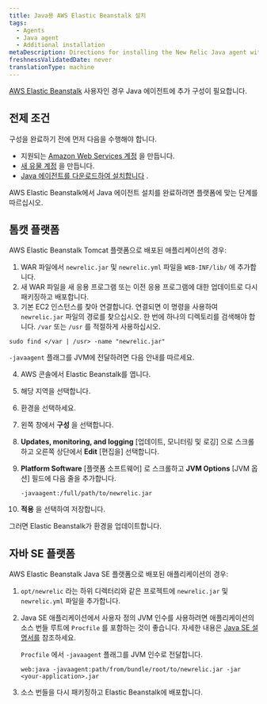 ```yaml
---
title: Java용 AWS Elastic Beanstalk 설치
tags:
  - Agents
  - Java agent
  - Additional installation
metaDescription: Directions for installing the New Relic Java agent with Elastic Beanstalk.
freshnessValidatedDate: never
translationType: machine
---
```


[AWS Elastic Beanstalk](http://docs.amazonwebservices.com/elasticbeanstalk/latest/gsg/) 사용자인 경우 Java 에이전트에 추가 구성이 필요합니다.

## 전제 조건

구성을 완료하기 전에 먼저 다음을 수행해야 합니다.

* 지원되는 [Amazon Web Services 계정](http://aws.amazon.com/elasticbeanstalk/) 을 만듭니다.
* [새 유물 계정](http://newrelic.com/signup) 을 만듭니다.
* [Java 에이전트를 다운로드하여 설치합니다](/docs/agents/java-agent/installation/java-agent-manual-installation) .

AWS Elastic Beanstalk에서 Java 에이전트 설치를 완료하려면 플랫폼에 맞는 단계를 따르십시오.

## 톰캣 플랫폼

AWS Elastic Beanstalk Tomcat 플랫폼으로 배포된 애플리케이션의 경우:

1. WAR 파일에서 `newrelic.jar` 및 `newrelic.yml` 파일을 `WEB-INF/lib/` 에 추가합니다.
2. 새 WAR 파일을 새 응용 프로그램 또는 이전 응용 프로그램에 대한 업데이트로 다시 패키징하고 배포합니다.
3. 기본 EC2 인스턴스를 찾아 연결합니다. 연결되면 이 명령을 사용하여 `newrelic.jar` 파일의 경로를 찾으십시오. 한 번에 하나의 디렉토리를 검색해야 합니다. `/var` 또는 `/usr` 를 적절하게 사용하십시오.

```
sudo find </var | /usr> -name "newrelic.jar"
```

`-javaagent` 플래그를 JVM에 전달하려면 다음 안내를 따르세요.

4. AWS 콘솔에서 Elastic Beanstalk를 엽니다.

5. 해당 지역을 선택합니다.

6. 환경을 선택하세요.

7. 왼쪽 창에서 **구성** 을 선택합니다.

8. **Updates, monitoring, and logging** \[업데이트, 모니터링 및 로깅] 으로 스크롤하고 오른쪽 상단에서 **Edit** \[편집을] 선택합니다.

9. **Platform Software** \[플랫폼 소프트웨어] 로 스크롤하고 **JVM Options** \[JVM 옵션] 필드에 다음 줄을 추가합니다.

   ```
   -javaagent:/full/path/to/newrelic.jar
   ```

10. **적용** 을 선택하여 저장합니다.

그러면 Elastic Beanstalk가 환경을 업데이트합니다.

## 자바 SE 플랫폼

AWS Elastic Beanstalk Java SE 플랫폼으로 배포된 애플리케이션의 경우:

1. `opt/newrelic` 라는 하위 디렉터리와 같은 프로젝트에 `newrelic.jar` 및 `newrelic.yml` 파일을 추가합니다.

2. Java SE 애플리케이션에서 사용자 정의 JVM 인수를 사용하려면 애플리케이션의 소스 번들 루트에 `Procfile` 를 포함하는 것이 좋습니다. 자세한 내용은 [Java SE 설명서를](https://docs.aws.amazon.com/elasticbeanstalk/latest/dg/java-se-platform.html) 참조하세요.

   `Procfile` 에서 `-javaagent` 플래그를 JVM 인수로 전달합니다.

   ```
   web:java -javaagent:path/from/bundle/root/to/newrelic.jar -jar <your-application>.jar
   ```

3. 소스 번들을 다시 패키징하고 Elastic Beanstalk에 배포합니다.